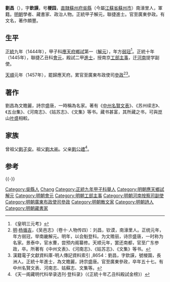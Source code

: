 {{Otheruses|other=名为劉昌的其他人物|劉昌}}
{{明清人物信息框
| 姓名 = 劉昌
| 原名 =
| 圖片名稱 = 劉昌_(正統進士).jpg 
| 圖片大小 = 220px
| 圖片說明 = 《沧浪亭五百名贤像》之劉昌像
| 最高職務 = 廣東布政使司左參政
| 國家 = 大明 
| 爵位 =
| 籍貫 = [[南直隸|直隸]][[蘇州府|蘇州府]][[吳縣|吳縣]]
| 族裔 = 
| 字號 = 字欽謨
| 諡號 =
| 出生日期 = 永樂二十二年（1424年）
| 出生地點 = 
| 逝世日期 = 成化十六年（1480年）
| 逝世地點 =
| 墓葬 =
| 配偶 = 
| 親屬 = 
| 出身 =
* 正統九年甲子科應天府鄉試第一名
* 正統十年乙丑科進士出身
| 經歷 =
| 著作 =  
*《[[中州名賢文表|中州名賢文表]]》
*《河南志》、《姑苏志》
}}

'''劉昌'''（{{bd|1424年||1480年}}），字'''欽謨'''，号'''椶园'''，[[南直隸|直隸]][[蘇州府|蘇州府]][[吳縣|吳縣]]（今屬[[江蘇省|江蘇省]][[蘇州市|蘇州市]]）南濠里人，軍籍。[[明朝|明朝]]學者、藏書家、政治人物。正統甲子解元，聯捷進士。官至廣東參政。有文名，著作頗豐。

==生平==
[[正统_(年号)|正統]]九年（1444年），甲子科[[應天府|應天府]][[鄉試|鄉試]]第一（[[解元|解元]]），年方[[弱冠|弱冠]]<ref>《皇明三元考》</ref>。正統十年（1445年），聯捷乙丑科[[會元|會元]]，殿試二甲[[進士|進士]]，授南京[[工部|工部]][[主事|主事]]，迁[[河南|河南]]提学副使。

[[天顺_(明)|天順]]元年（1457年），罷歸應天府。累官至廣東布政使司[[參政|參政]]<ref>[[明|明]]·[[杨循吉|杨循吉]]，《吴邑志》（卷十·人物传四）：刘昌，钦谟，南濠里人。正统元年，年方弱冠，举南畿解元。明年，以会魁登科。为文赡丽，诗宗盛唐，一时称为名家。景泰中，官水曹，尝预内阁纂修。天顺元年，罢还南都，官至广东参政，卒。所著有《中州文表》、《河南志》、《姑苏志》、《文集》等书。</ref><ref>漢籍電子文獻資料庫-明人傳記資料索引 ,8654：劉昌，字欽謨，號椶園，長洲人。正統十年進士，為文贍麗，詩宗盛唐。官至廣東參政，卒年五十七。有中州名賢文表、河南志、姑蘇志、文集等。</ref>。

==著作==
劉昌為文贍麗，詩宗盛唐，一時稱為名家。著有《[[中州名賢文表|中州名賢文表]]》、《苏州续志》、《五台集》、《河南志》、《姑苏志》、《文集》等书。藏书甚富，其所藏之书，可與崑山[[叶盛|叶盛]]相較。

==家族==
曾祖父[[劉子安|劉子安]]。祖父[[劉大祐|劉大祐]]。父亲[[劉公禮|劉公禮]]<ref>《天一阁藏明代科举录选刊·登科录》（《正統十年乙丑科殿試金榜》）</ref>。

==参考==
{{reflist}}

{{-}}
{{正統十年乙丑科殿試金榜}}

{{Authority control}}

{{DEFAULTSORT:Liu刘}}
[[Category:吳縣人|Category:吳縣人]]
[[Category:刘姓|Chang]]
[[Category:正統九年甲子科舉人|Category:正統九年甲子科舉人]]
[[Category:明朝應天鄉試解元|Category:明朝應天鄉試解元]]
[[Category:明朝會元|Category:明朝會元]]
[[Category:明朝工部主事|Category:明朝工部主事]]
[[Category:明朝河南按察司副使|Category:明朝河南按察司副使]]
[[Category:明朝廣東布政使司參政|Category:明朝廣東布政使司參政]]
[[Category:明朝散文家|Category:明朝散文家]]
[[Category:明朝詩人|Category:明朝詩人]]
[[Category:明朝藏書家|Category:明朝藏書家]]